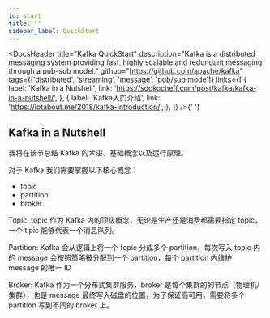 ```yaml
---
id: start
title: ''
sidebar_label: QuickStart
---
```



<DocsHeader
  title="Kafka QuickStart"
  description="Kafka is a distributed messaging system providing fast, highly scalable and redundant messaging through a pub-sub model."
  github="https://github.com/apache/kafka"
  tags={['distributed', 'streaming', 'message', 'pub/sub mode']}
  links={[
    {
      label: 'Kafka in a Nutshell',
      link: 'https://sookocheff.com/post/kafka/kafka-in-a-nutshell/',
    },
    {
      label: 'Kafka入门介绍',
      link: 'https://lotabout.me/2018/kafka-introduction/',
    },
  ]}
/>{' '}

## Kafka in a Nutshell

我将在该节总结 Kafka 的术语、基础概念以及运行原理。

对于 Kafka 我们需要掌握以下核心概念：

- topic
- partition
- broker

Topic: topic 作为 Kafka 内的顶级概念，无论是生产还是消费都需要指定 topic，一个 tipic 能够代表一个消息队列。

Partition: Kafka 会从逻辑上将一个 topic 分成多个 partition，每次写入 topic 内的 message 会按照策略被分配到一个 partition，每个 partition 内维护 message 的唯一 ID

Broker: Kafka 作为一个分布式集群服务，broker 是每个集群的的节点（物理机/集群），也是 message 最终写入磁盘的位置，为了保证高可用，需要将多个 partition 写到不同的 broker 上。
